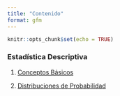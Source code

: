 ```yaml
---
title: "Contenido"
format: gfm
---
```


```r
knitr::opts_chunk$set(echo = TRUE)
```

### Estadística Descriptiva

1. [Conceptos Básicos](./Contenido/1_Estadística_Descriptiva/1_Conceptos_básicos/doc.html)

2. [Distribuciones de Probabilidad](./Contenido/1_Estadística_Descriptiva/2_Distribuciones_de_probabilidad/doc.html)
